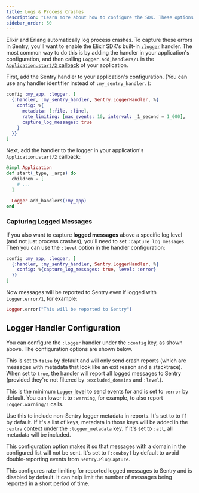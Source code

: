 ```yaml
---
title: Logs & Process Crashes
description: "Learn more about how to configure the SDK. These options are set when the SDK is first initialized, passed to the init function as an object."
sidebar_order: 50
---
```


Elixir and Erlang automatically log process crashes. To capture these errors in Sentry, you'll want to enable the Elixir SDK's built-in [`:logger`](https://www.erlang.org/doc/man/logger.html) handler. The most common way to do this is by adding the handler in your application's configuration, and then calling `Logger.add_handlers/1` in the [`Application.start/2` callback](https://hexdocs.pm/elixir/Application.html#start/2) of your application.

First, add the Sentry handler to your application's configuration. (You can use any handler identifier instead of `:my_sentry_handler`. ):

```elixir {filename:config/prod.exs}
config :my_app, :logger, [
  {:handler, :my_sentry_handler, Sentry.LoggerHandler, %{
    config: %{
      metadata: [:file, :line],
      rate_limiting: [max_events: 10, interval: _1_second = 1_000],
      capture_log_messages: true
    }
  }}
]
```

Next, add the handler to the logger in your application's `Application.start/2` callback:

```elixir {filename:my_app/lib/application.ex}
@impl Application
def start(_type, _args) do
  children = [
    # ...
  ]

  Logger.add_handlers(:my_app)
end
```

### Capturing Logged Messages

If you also want to capture **logged messages** above a specific log level (and not just process crashes), you'll need to set `:capture_log_messages`. Then you can use the `:level` option in the handler configuration:

```elixir {filename:config/prod.exs}
config :my_app, :logger, [
  {:handler, :my_sentry_handler, Sentry.LoggerHandler, %{
    config: %{capture_log_messages: true, level: :error}
  }}
]
```

Now messages will be reported to Sentry even if logged with `Logger.error/1`, for example:

```elixir
Logger.error("This will be reported to Sentry")
```

## Logger Handler Configuration

You can configure the `:logger` handler under the `:config` key, as shown above. The configuration options are shown below.

<ConfigKey name="capture-log-messages">

This is set to `false` by default and will only send crash reports (which are messages with metadata that look like an exit reason and a stacktrace). When set to `true`, the handler will report all logged messages to Sentry (provided they're not filtered by `:excluded_domains` and `:level`).

</ConfigKey>

<ConfigKey name="level">

This is the minimum [`Logger` level](https://hexdocs.pm/logger/Logger.html#module-levels) to send events for and is set to `:error` by default. You can lower it to `:warning`, for example, to also report `Logger.warning/1` calls.

</ConfigKey>

<ConfigKey name="metadata">

Use this to include non-Sentry logger metadata in reports. It's set to to `[]` by default. If it's a list of keys, metadata in those keys will be added in the `:extra` context under the `:logger_metadata` key. If it's set to `:all`, all metadata will be included.

</ConfigKey>

<ConfigKey name="excluded-domains">

This configuration option makes it so that messages with a domain in the configured list will not be sent. It's set to  `[:cowboy]` by default to avoid double-reporting events from `Sentry.PlugCapture`.

</ConfigKey>

<ConfigKey name="rate-limiting">

This configures rate-limiting for reported logged messages to Sentry and is disabled by default. It can help limit the number of messages being reported in a short period of time.


</ConfigKey>
